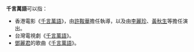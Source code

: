 '''千言萬語'''可以指：
*香港電影《[[千言萬語_(電影)|千言萬語]]》，由[[許鞍華|許鞍華]]擔任執導，以及由[[李麗珍|李麗珍]]、[[黃秋生|黃秋生]]等擔任演出。
*台灣電視劇《[[千言萬語_(電視劇)|千言萬語]]》。
*[[鄧麗君|鄧麗君]]的歌曲《[[千言萬語_(鄧麗君歌曲)|千言萬語]]》。
{{disambig|Cat=四字作品消歧义}}